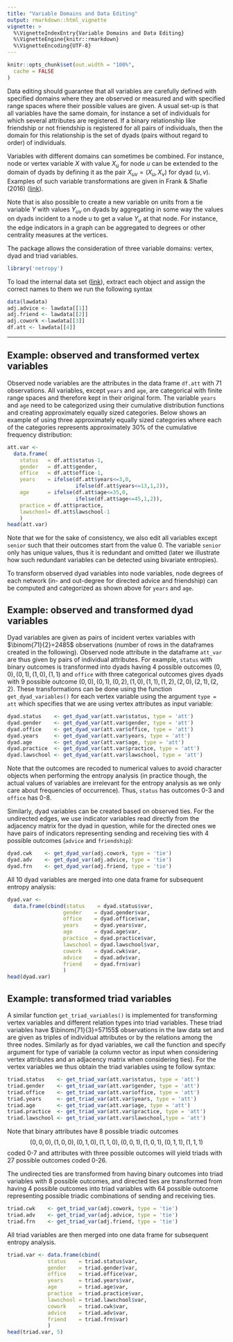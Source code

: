 ```yaml
---
title: "Variable Domains and Data Editing"
output: rmarkdown::html_vignette
vignette: >
  %\VignetteIndexEntry{Variable Domains and Data Editing}
  %\VignetteEngine{knitr::rmarkdown}
  %\VignetteEncoding{UTF-8}
---
```


```r
knitr::opts_chunk$set(out.width = "100%",
  cache = FALSE
)
```


<!-- This vignette serves as an introduction to the package `netropy`. Parts of the theoretical background is provided but for more details, consult the following literature which the package is based on: -->

<!-- > Frank, O., & Shafie, T. (2016). Multivariate entropy analysis of network data. -->
<!-- *Bulletin of Sociological Methodology/Bulletin de Méthodologie Sociologique*, 129(1), 45-63. -->

<!-- >  Nowicki, K., Shafie, T., & Frank, O. (Forthcoming 2022). *Statistical Entropy Analysis of Network Data*. -->

<!-- Make sure the library is loaded -->




<!-- ## Loading Internal Data -->
<!-- The different entropy tools are explained and illustrated by exploring data from a network study of a corporate law firm, which has previously been analysed by several authors  -->
<!-- ([link](https://www.stats.ox.ac.uk/~snijders/siena/Lazega_lawyers_data.htm)). -->
<!-- The data set is included in the package as a list with objects representing adjacency matrices for each of the three networks advice (directed), friendship (directed) and co-work (undirected), together with a data frame comprising 8 attributes on each of the 71 lawyers. -->



Data editing should guarantee that all variables are carefully defined with specified domains where they are observed or measured and with specified range spaces where their possible values are given. A usual set-up is that all variables have the same domain, for instance a set of individuals for which several attributes are registered. If a binary relationship like friendship or not friendship is registered for all pairs of individuals, then the domain for this relationship is the set of dyads (pairs without regard to order) of individuals.

Variables with different domains can sometimes be combined. For instance, node or vertex variable $X$ with value $X_u$ for node $u$ can be extended to the domain of dyads by defining it as the pair $X_{uv} = (X_u,X_v)$ for dyad $(u,v)$. Examples of such variable transformations are given in Frank & Shafie (2016) ([link](https://doi.org/10.1177%2F0759106315615511)). 

Note that is also possible to create a new variable on units from a tie variable $Y$ with values $Y_{uv}$ on dyads by aggregating in some way the values on dyads incident to a node $u$ to get a value $Y_u$ at that node. For instance, the edge indicators in a graph can be aggregated to degrees or other centrality measures at the vertices.

The package allows the consideration of three variable domains: vertex, dyad and triad variables.

```r
library('netropy')
```

To load the internal data set ([link](https://www.stats.ox.ac.uk/~snijders/siena/Lazega_lawyers_data.htm)), extract each object and assign the correct names to them we run the following syntax
```r
data(lawdata) 
adj.advice <- lawdata[[1]]
adj.friend <- lawdata[[2]]
adj.cowork <-lawdata[[3]]
df.att <- lawdata[[4]]
```

________________________________________________________________________________


## Example: observed and transformed vertex variables
Observed node variables are the attributes in the data frame `df.att` with 71 observations. All variables, except `years` and `age`, are categorical with finite range spaces and therefore kept in their original form. The variable `years` and `age` need to be categorized using their cumulative distribution functions and creating approximately equally sized categories. Below shows an example of using three approximately equally sized categories where each of the categories represents  approximately 30% of the cumulative frequency distribution:

```r
att.var <-
  data.frame(
    status   = df.att$status-1,
    gender   = df.att$gender,
    office   = df.att$office-1,
    years    = ifelse(df.att$years<=3,0,
                      ifelse(df.att$years<=13,1,2)),
    age      = ifelse(df.att$age<=35,0,
                      ifelse(df.att$age<=45,1,2)),
    practice = df.att$practice,
    lawschool= df.att$lawschool-1
    )
head(att.var)
```
Note that we for the sake of consistency, we also edit all variables except `senior` such that their outcomes start from the value 0. The variable `senior` only has unique values, thus it is redundant and omitted (later we illustrate how such redundant variables can be detected using bivariate entropies).

To transform observed dyad variables into node variables, node degrees of each network (in- and out-degree for directed advice and friendship) can be computed and categorized as shown above for `years` and `age`. 

## Example: observed and transformed dyad variables
Dyad variables are given as pairs of incident vertex variables with $\binom{71}{2}=2485$ observations (number of rows in the dataframes created in the following). Observed node attribute in the dataframe `att_var` are thus given by pairs of individual attributes. For example,  `status` with binary outcomes  is transformed into dyads having 4 possible outcomes $(0,0), (0,1), (1,0), (1,1)$ and `office` with three categorical outcomes gives dyads with 9 possible outcome $(0,0), (0,1), (0,2), (1,0), (1,1), (1,2),(2,0),(2,1),(2,2)$. 
These transformations can be done using the function  `get_dyad_variables()` for each vertex variable using the argument `type = att` which specifies that we are using vertex attributes as input variable:
```r
dyad.status    <- get_dyad_var(att.var$status, type = 'att')
dyad.gender    <- get_dyad_var(att.var$gender, type = 'att')
dyad.office    <- get_dyad_var(att.var$office, type = 'att')
dyad.years     <- get_dyad_var(att.var$years, type = 'att')
dyad.age       <- get_dyad_var(att.var$age, type = 'att')
dyad.practice  <- get_dyad_var(att.var$practice, type = 'att')
dyad.lawschool <- get_dyad_var(att.var$lawschool, type = 'att')
```
Note that the outcomes are recoded to numerical values to avoid character objects when performing the entropy analysis (in practice though, the actual values of variables are irrelevant for the entropy analysis as we only care about frequencies of occurrence). Thus, `status` has outcomes  0-3 and  `office` has 0-8.

Similarly, dyad variables can be created based on observed ties.
For the undirected edges, we use indicator variables read directly from the adjacency matrix for the dyad in question, while for the directed ones we have pairs of indicators representing sending and receiving ties with 4 possible outcomes (`advice` and `friendship`):
```r
dyad.cwk    <- get_dyad_var(adj.cowork, type = 'tie')
dyad.adv    <- get_dyad_var(adj.advice, type = 'tie')
dyad.frn    <- get_dyad_var(adj.friend, type = 'tie')
```
All 10 dyad variables are merged into one data frame for subsequent entropy analysis:
```r
dyad.var <-
  data.frame(cbind(status    = dyad.status$var,
                  gender    = dyad.gender$var,
                  office    = dyad.office$var,
                  years     = dyad.years$var,
                  age       = dyad.age$var,
                  practice  = dyad.practice$var,
                  lawschool = dyad.lawschool$var,
                  cowork    = dyad.cwk$var,
                  advice    = dyad.adv$var,
                  friend    = dyad.frn$var)
                  )
head(dyad.var)
```

## Example: transformed triad variables
A similar function  `get_triad_variables()` is implemented for transforming vertex variables and different relation types into triad variables.
These triad variables have $\binom{71}{3}=57155$ observations in the law data set and are given as triples of individual attributes or by the relations among the three nodes. Similarly as for dyad variables, we call the function and specify argument for type of variable (a column vector as input when considering vertex attributes and an adjacency matrix when considering ties). For the vertex variables we thus obtain the triad variables using te follow syntax:
```r
triad.status    <- get_triad_var(att.var$status, type = 'att')
triad.gender    <- get_triad_var(att.var$gender, type = 'att')
triad.office    <- get_triad_var(att.var$office, type = 'att')
triad.years     <- get_triad_var(att.var$years, type = 'att')
triad.age       <- get_triad_var(att.var$age, type = 'att')
triad.practice  <- get_triad_var(att.var$practice, type = 'att')
triad.lawschool <- get_triad_var(att.var$lawschool,type = 'att')
```
Note that binary attributes have 8 possible triadic outcomes 
$$ (0, 0, 0), (1, 0, 0), (0, 1, 0), (1, 1, 0), (0, 0, 1), (1, 0, 1), (0, 1, 1), (1, 1, 1)$$
coded 0-7 and attributes with three possible outcomes will yield triads with 27 possible outcomes coded 0-26. 


The undirected ties are transformed from having binary outcomes into triad variables with 8 possible outcomes, and directed ties are transformed from having 4 possible outcomes into triad variables with 64 possible outcome representing possible triadic combinations of sending and receiving ties.
```r
triad.cwk    <- get_triad_var(adj.cowork, type = 'tie')
triad.adv    <- get_triad_var(adj.advice, type = 'tie')
triad.frn    <- get_triad_var(adj.friend, type = 'tie')
```

All triad variables are then merged into one data frame for subsequent entropy analysis.
```r
triad.var <- data.frame(cbind(
             status    = triad.status$var,
             gender    = triad.gender$var,
             office    = triad.office$var,
             years     = triad.years$var,
             age       = triad.age$var,
             practice  = triad.practice$var,
             lawschool = triad.lawschool$var,
             cowork    = triad.cwk$var,
             advice    = triad.adv$var,
             friend    = triad.frn$var)
             )
head(triad.var, 5)
```
<!-- ## Univariate, Bivariate and Trivariate Entropies -->

<!-- ## Joint Entropies and Association Graphs -->



<!-- ## Prediction Powers Based on Expected Conditional Entropies -->

